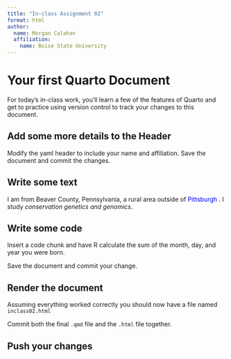 ```yaml
---
title: "In-class Assignment 02"
format: html
author:
  name: Morgan Calahan
  affiliation: 
    name: Boise State University
---
```


# Your first Quarto Document

For today's in-class work, you'll learn a few of the features of Quarto and get to practice using version control to track your changes to this document.

## Add some more details to the Header

Modify the yaml header to include your name and affiliation. Save the document and commit the changes.

## Write some text

I am from Beaver County, Pennsylvania, a rural area outside of <span style="color:blue"> Pittsburgh </span>. I study *conservation genetics and genomics*.

## Write some code

Insert a code chunk and have R calculate the sum of the month, day, and year you were born.

Save the document and commit your change.

## Render the document

Assuming everything worked correctly you should now have a file named `inclass02.html`

Commit both the final `.qmd` file and the `.html` file together.

## Push your changes
